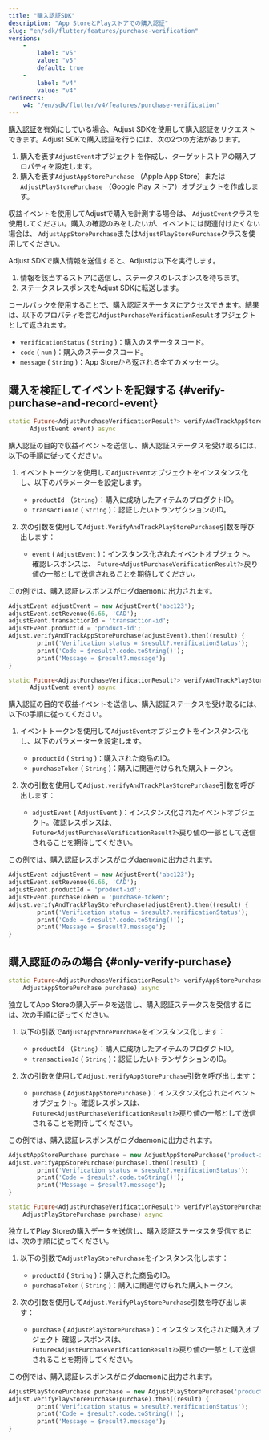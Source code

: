 ```yaml
---
title: "購入認証SDK"
description: "App StoreとPlayストアでの購入認証"
slug: "en/sdk/flutter/features/purchase-verification"
versions: 
    - 
        label: "v5"
        value: "v5"
        default: true
    - 
        label: "v4"
        value: "v4"
redirects: 
    v4: "/en/sdk/flutter/v4/features/purchase-verification"
---
```

[購入認証](https://help.adjust.com/en/article/purchase-verification)を有効にしている場合、Adjust SDKを使用して購入認証をリクエストできます。Adjust SDKで購入認証を行うには、次の2つの方法があります。

1. 購入を表す`AdjustEvent`オブジェクトを作成し、ターゲットストアの購入プロパティを設定します。
2. 購入を表す`AdjustAppStorePurchase` （Apple App Store）または`AdjustPlayStorePurchase` （Google Play ストア）オブジェクトを作成します。

<callout type="tip"> 

収益イベントを使用してAdjustで購入を計測する場合は、 `AdjustEvent`クラスを使用してください。購入の確認のみをしたいが、イベントには関連付けたくない場合は、 `AdjustAppStorePurchase`または`AdjustPlayStorePurchase`クラスを使用してください。
</Callout> 

Adjust SDKで購入情報を送信すると、Adjustは以下を実行します。

1. 情報を該当するストアに送信し、ステータスのレスポンスを待ちます。
2. ステータスレスポンスをAdjust SDKに転送します。

コールバックを使用することで、購入認証ステータスにアクセスできます。結果は、以下のプロパティを含む`AdjustPurchaseVerificationResult`オブジェクトとして返されます。

* `verificationStatus` \( `String` \)：購入のステータスコード。
* `code` \( `num` \)：購入のステータスコード。
* `message` \( `String` \)：App Storeから返される全てのメッセージ。

購入を検証してイベントを記録する \{\#verify\-purchase\-and\-record\-event\}
------------------------------------------------------------------

<tabs> <tab title="App Store" icon="StoreAppStore" sync="appstore"> <codeblock title="メソッドシグネチャー"> 

```dart
static Future<AdjustPurchaseVerificationResult?> verifyAndTrackAppStorePurchase(
      AdjustEvent event) async
```

</CodeBlock> 

購入認証の目的で収益イベントを送信し、購入認証ステータスを受け取るには、以下の手順に従ってください。

1. イベントトークンを使用して`AdjustEvent`オブジェクトをインスタンス化し、以下のパラメーターを設定します。 
   * `productId` （`String`）：購入に成功したアイテムのプロダクトID。
   * `transactionId` \( `String` \)：認証したいトランザクションのID。

2. 次の引数を使用して`Adjust.VerifyAndTrackPlayStorePurchase`引数を呼び出します： 
   * `event` \( `AdjustEvent` \)：インスタンス化されたイベントオブジェクト。確認レスポンスは、 `Future<AdjustPurchaseVerificationResult?>`戻り値の一部として送信されることを期待してください。

この例では、購入認証レスポンスがログdaemonに出力されます。

```dart
AdjustEvent adjustEvent = new AdjustEvent('abc123');
adjustEvent.setRevenue(6.66, 'CAD');
adjustEvent.transactionId = 'transaction-id';
adjustEvent.productId = 'product-id';
Adjust.verifyAndTrackAppStorePurchase(adjustEvent).then((result) {
        print('Verification status = $result?.verificationStatus');
        print('Code = $result?.code.toString()');
        print('Message = $result?.message');
}
```

</Tab> <tab title="Google Play" icon="PlatformGooglePlay" sync="playstore"> <codeblock title="メソッドシグネチャー"> 

```dart
static Future<AdjustPurchaseVerificationResult?> verifyAndTrackPlayStorePurchase(
      AdjustEvent event) async
```

</CodeBlock> 

購入認証の目的で収益イベントを送信し、購入認証ステータスを受け取るには、以下の手順に従ってください。

1. イベントトークンを使用して`AdjustEvent`オブジェクトをインスタンス化し、以下のパラメーターを設定します。 
   * `productId` \( `String` \)：購入された商品のID。
   * `purchaseToken` \( `String` \)：購入に関連付けられた購入トークン。

2. 次の引数を使用して`Adjust.verifyAndTrackPlayStorePurchase`引数を呼び出します： 
   * `adjustEvent` \( `AdjustEvent` \)：インスタンス化されたイベントオブジェクト。確認レスポンスは、 `Future<AdjustPurchaseVerificationResult?>`戻り値の一部として送信されることを期待してください。

この例では、購入認証レスポンスがログdaemonに出力されます。

```dart
AdjustEvent adjustEvent = new AdjustEvent('abc123');
adjustEvent.setRevenue(6.66, 'CAD');
adjustEvent.productId = 'product-id';
adjustEvent.purchaseToken = 'purchase-token';
Adjust.verifyAndTrackPlayStorePurchase(adjustEvent).then((result) {
        print('Verification status = $result?.verificationStatus');
        print('Code = $result?.code.toString()');
        print('Message = $result?.message');
}
```

</Tab> </Tabs> 

購入認証のみの場合 \{\#only\-verify\-purchase\}
-------------------------------------------

<tabs> <tab title="App Store" icon="StoreAppStore" sync="appstore"> <codeblock title="メソッドシグネチャー"> 

```dart
static Future<AdjustPurchaseVerificationResult?> verifyAppStorePurchase(
    AdjustAppStorePurchase purchase) async
```

</CodeBlock> 

独立してApp Storeの購入データを送信し、購入認証ステータスを受信するには、次の手順に従ってください。

1. 以下の引数で`AdjustAppStorePurchase`をインスタンス化します： 
   * `productId` （`String`）：購入に成功したアイテムのプロダクトID。
   * `transactionId` \( `String` \)：認証したいトランザクションのID。

2. 次の引数を使用して`Adjust.verifyAppStorePurchase`引数を呼び出します： 
   * `purchase` \( `AdjustAppStorePurchase` \)：インスタンス化されたイベントオブジェクト。確認レスポンスは、 `Future<AdjustPurchaseVerificationResult?>`戻り値の一部として送信されることを期待してください。

この例では、購入認証レスポンスがログdaemonに出力されます。

```dart
AdjustAppStorePurchase purchase = new AdjustAppStorePurchase('product-id', 'transaction-id');
Adjust.verifyAppStorePurchase(purchase).then((result) {
        print('Verification status = $result?.verificationStatus');
        print('Code = $result?.code.toString()');
        print('Message = $result?.message');
}
```

</Tab> <tab title="Google Play" icon="PlatformGooglePlay" sync="playstore"> <codeblock title="メソッドシグネチャー"> 

```dart
static Future<AdjustPurchaseVerificationResult?> verifyPlayStorePurchase(
    AdjustPlayStorePurchase purchase) async
```

</CodeBlock> 

独立してPlay Storeの購入データを送信し、購入認証ステータスを受信するには、次の手順に従ってください。

1. 以下の引数で`AdjustPlayStorePurchase`をインスタンス化します： 
   * `productId` \( `String` \)：購入された商品のID。
   * `purchaseToken` \( `String` \)：購入に関連付けられた購入トークン。

2. 次の引数を使用して`Adjust.VerifyPlayStorePurchase`引数を呼び出します： 
   * `purchase` \( `AdjustPlayStorePurchase` \)：インスタンス化された購入オブジェクト 確認レスポンスは、 `Future<AdjustPurchaseVerificationResult?>`戻り値の一部として送信されることを期待してください。

この例では、購入認証レスポンスがログdaemonに出力されます。

```dart
AdjustPlayStorePurchase purchase = new AdjustPlayStorePurchase('product-id', 'purchase-token');
Adjust.verifyPlayStorePurchase(purchase).then((result) {
        print('Verification status = $result?.verificationStatus');
        print('Code = $result?.code.toString()');
        print('Message = $result?.message');
}
```

</Tab> </Tabs>

